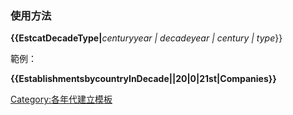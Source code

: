 === 使用方法 ===
'''<nowiki>{{</nowiki>EstcatDecadeType|''''' centuryyear | decadeyear | century | type ''}}

;範例：

'''<nowiki>{{</nowiki>EstablishmentsbycountryInDecade||20|0|21st|Companies<nowiki>}}</nowiki>'''

<includeonly>
[[Category:各年代建立模板]]
</includeonly>